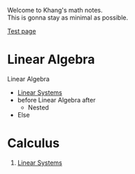 Welcome to Khang's math notes.  
This is gonna stay as minimal as possible.

[Test page](/test-page)

# Linear Algebra

Linear Algebra

* [Linear Systems](/la/linear-systems)
* before Linear Algebra after
  * Nested
* Else

# Calculus

1. [Linear Systems](/la/linear-systems)
